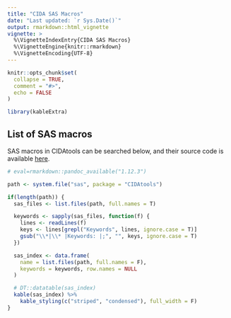 ```yaml
---
title: "CIDA SAS Macros"
date: "Last updated: `r Sys.Date()`"
output: rmarkdown::html_vignette
vignette: >
  %\VignetteIndexEntry{CIDA SAS Macros}
  %\VignetteEngine{knitr::rmarkdown}
  %\VignetteEncoding{UTF-8}
---
```


```r
knitr::opts_chunk$set(
  collapse = TRUE,
  comment = "#>",
  echo = FALSE
)

library(kableExtra)

```


## List of SAS macros

SAS macros in CIDAtools can be searched below, and their source code is available [here](https://github.com/CIDA-CSPH/CIDAtools/tree/master/inst/sas). 

```r
# eval=rmarkdown::pandoc_available("1.12.3")

path <- system.file("sas", package = "CIDAtools")

if(length(path)) {
  sas_files <- list.files(path, full.names = T)

  keywords <- sapply(sas_files, function(f) {
    lines <- readLines(f)
    keys <- lines[grepl("Keywords", lines, ignore.case = T)]
    gsub("\\*|\\* |Keywords: |;", "", keys, ignore.case = T)
  })

  sas_index <- data.frame(
    name = list.files(path, full.names = F),
    keywords = keywords, row.names = NULL
  )

  # DT::datatable(sas_index)
  kable(sas_index) %>% 
    kable_styling(c("striped", "condensed"), full_width = F)
}
```
